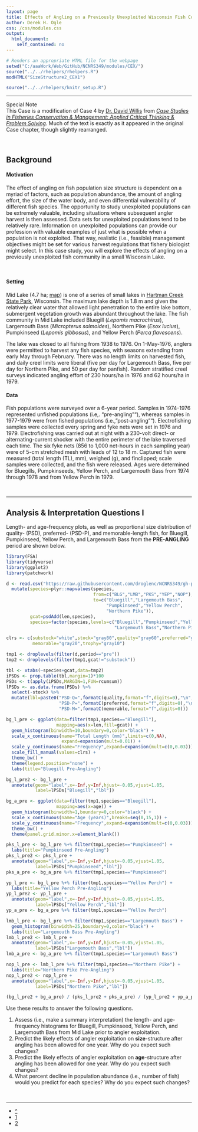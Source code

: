 ```yaml
---
layout: page
title: Effects of Angling on a Previously Unexploited Wisconsin Fish Community
author: Derek H. Ogle
css: /css/modules.css
output:
  html_document:
    self_contained: no
---
```


```r
# Renders an appropriate HTML file for the webpage
setwd("C:/aaaWork/Web/GitHub/NCNRS349/modules/CEX/")
source("../../rhelpers/rhelpers.R")
modHTML("SizeStructure2_CEX1")
```

```r
source("../../rhelpers/knitr_setup.R")
```

----

<div class="panel panel-primary">
  <div class="panel-heading">Special Note</div>
  <div class="panel-body">This Case is a modification of Case 4 by <a href="https://magazine.outdoornebraska.gov/2014/01/dr-willis/">Dr. David Willis</a> from <a href="https://fisheries.org/shop/55062p"><i>Case Studies in Fisheries Conservation & Management: Applied Critical Thinking & Problem Solving</i></a>.  Much of the text is exactly as it appeared in the original Case chapter, though slightly rearranged.</div>
</div>

&nbsp;

## Background
#### Motivation
The effect of angling on fish population size structure is dependent on a myriad of factors, such as population abundance, the amount of angling effort, the size of the water body, and even differential vulnerability of different fish species.  The opportunity to study unexploited populations can be extremely valuable, including situations where subsequent angler harvest is then assessed.  Data sets for unexploited populations tend to be relatively rare.  Information on unexploited populations can provide our profession with valuable examples of just what is possible when a population is not exploited.  That way, realistic (i.e., feasible) management objectives might be set for various harvest regulations that fishery biologist might select.  In this case study, you will explore the effects of angling on a previously unexploited fish community in a small Wisconsin Lake.

&nbsp;

#### Setting
Mid Lake (4.7 ha; <a href="http://dnr.wi.gov/lakes/maps/DNR/0263900a.pdf">map</a>) is one of a series of small lakes in <a href="http://dnr.wi.gov/topic/parks/name/hartman/">Hartman Creek State Park</a>, Wisconsin.  The maximum lake depth is 1.8 m and given the relatively clear water that allowed light penetration to the entire lake bottom, submergent vegetation growth was abundant throughout the lake.  The fish community in Mid Lake included Bluegill (*Lepomis macrochirus*), Largemouth Bass (*Micropterus salmoides*), Northern Pike (*Esox lucius*), Pumpkinseed (*Lepomis gibbosus*), and Yellow Perch (*Perca flavescens*).

The lake was closed to all fishing from 1938 to 1976.  On 1-May-1976, anglers were permitted to harvest any fish species, with seasons extending from early May through February.  There was no length limits on harvested fish, and daily creel limits were liberal (five per day for Largemouth Bass, five per day for Northern Pike, and 50 per day for panfish).  Random stratified creel surveys indicated angling effort of 230 hours/ha in 1976 and 62 hours/ha in 1979.

#### Data
Fish populations were surveyed over a 6-year period.  Samples in 1974-1976 represented unfished populations (i.e,. "pre-angling""), whereas samples in 1977-1979 were from fished populations (i.e., "post-angling"").  Electrofishing samples were collected every spring and fyke nets were set in 1976 and 1979.  Electrofishing was carried out at night with a 230-volt direct- or alternating-current shocker with the entire perimeter of the lake traversed each time.  The six fyke nets (856 to 1,000 net-hours in each sampling year) were of 5-cm stretched mesh with leads of 12 to 18 m.  Captured fish were measured (total length (TL), mm), weighed (g), and finclipped; scale samples were collected, and the fish were released.  Ages were determined for Bluegills, Pumpkinseeds, Yellow Perch, and Largemouth Bass from 1974 through 1978 and from Yellow Perch in 1979.

&nbsp;

----

## Analysis & Interpretation Questions I
Length- and age-frequency plots, as well as proportional size distribution of quality- (PSD), preferred- (PSD-P), and memorable-length fish, for Bluegill, Pumpkinseed, Yellow Perch, and Largemouth Bass from the **PRE-ANGLING** period are shown below.

```r
library(FSA)
library(tidyverse)
library(ggplot2)
library(patchwork)

d <- read.csv("https://raw.githubusercontent.com/droglenc/NCNRS349/gh-pages/modules/RESOURCES/GoeddeCobleData.csv") %>%
  mutate(species=plyr::mapvalues(species,
                                 from=c("BLG","LMB","PKS","YEP","NOP"),
                                 to=c("Bluegill","Largemouth Bass",
                                      "Pumpkinseed","Yellow Perch",
                                      "Northern Pike")),
         gcat=psdAdd(len,species),
         species=factor(species,levels=c("Bluegill","Pumpkinseed","Yellow Perch",
                                         "Largemouth Bass","Northern Pike")))

clrs <- c(substock="white",stock="gray80",quality="gray60",preferred="gray40",
          memorable="gray20",trophy="gray10")

tmp1 <- droplevels(filter(d,period=="pre"))
tmp2 <- droplevels(filter(tmp1,gcat!="substock"))

tbl <- xtabs(~species+gcat,data=tmp2)
iPSDs <- prop.table(tbl,margin=1)*100
PSDs <- t(apply(iPSDs,MARGIN=1,FUN=rcumsum))
lPSDs <- as.data.frame(PSDs) %>%
  select(-stock) %>%
  mutate(lbl=paste0("PSD-Q=",formatC(quality,format="f",digits=0),"\n",
                    "PSD-P=",formatC(preferred,format="f",digits=0),"\n",
                    "PSD-M=",formatC(memorable,format="f",digits=0)))

bg_l_pre <- ggplot(data=filter(tmp1,species=="Bluegill"),
                   mapping=aes(x=len,fill=gcat)) +
  geom_histogram(binwidth=10,boundary=0,color="black") +
  scale_x_continuous(name="Total Length (mm)",limits=c(0,NA),
                     expand=expansion(mult=0.01)) +
  scale_y_continuous(name="Frequency",expand=expansion(mult=c(0,0.03))) +
  scale_fill_manual(values=clrs) +
  theme_bw() +
  theme(legend.position="none") +
  labs(title="Bluegill Pre-Angling")

bg_l_pre2 <- bg_l_pre +
  annotate(geom="label",x=-Inf,y=Inf,hjust=-0.05,vjust=1.05,
           label=lPSDs["Bluegill","lbl"])

bg_a_pre <- ggplot(data=filter(tmp1,species=="Bluegill"),
                   mapping=aes(x=age)) +
  geom_histogram(binwidth=1,boundary=0,color="black") +
  scale_x_continuous(name="Age (years)",breaks=seq(0,15,1)) +
  scale_y_continuous(name="Frequency",expand=expansion(mult=c(0,0.03))) +
  theme_bw() +
  theme(panel.grid.minor.x=element_blank())

pks_l_pre <- bg_l_pre %+% filter(tmp1,species=="Pumpkinseed") +
  labs(title="Pumpkinseed Pre-Angling")
pks_l_pre2 <- pks_l_pre +
  annotate(geom="label",x=-Inf,y=Inf,hjust=-0.05,vjust=1.05,
           label=lPSDs["Pumpkinseed","lbl"])
pks_a_pre <- bg_a_pre %+% filter(tmp1,species=="Pumpkinseed")

yp_l_pre <- bg_l_pre %+% filter(tmp1,species=="Yellow Perch") +
  labs(title="Yellow Perch Pre-Angling")
yp_l_pre2 <- yp_l_pre +
  annotate(geom="label",x=-Inf,y=Inf,hjust=-0.05,vjust=1.05,
           label=lPSDs["Yellow Perch","lbl"])
yp_a_pre <- bg_a_pre %+% filter(tmp1,species=="Yellow Perch")

lmb_l_pre <- bg_l_pre %+% filter(tmp1,species=="Largemouth Bass") +
  geom_histogram(binwidth=25,boundary=0,color="black") +
  labs(title="Largemouth Bass Pre-Angling")
lmb_l_pre2 <- lmb_l_pre +
  annotate(geom="label",x=-Inf,y=Inf,hjust=-0.05,vjust=1.05,
           label=lPSDs["Largemouth Bass","lbl"])
lmb_a_pre <- bg_a_pre %+% filter(tmp1,species=="Largemouth Bass")

nop_l_pre <- lmb_l_pre %+% filter(tmp1,species=="Northern Pike") +
  labs(title="Northern Pike Pre-Angling")
nop_l_pre2 <- nop_l_pre +
  annotate(geom="label",x=-Inf,y=Inf,hjust=-0.05,vjust=1.05,
           label=lPSDs["Northern Pike","lbl"])

(bg_l_pre2 + bg_a_pre) / (pks_l_pre2 + pks_a_pre) / (yp_l_pre2 + yp_a_pre) / (lmb_l_pre2 + lmb_a_pre)
```

Use these results to answer the following questions.

1. Assess (i.e., make a summary interpretation) the length- and age-frequency histograms for Bluegill, Pumpkinseed, Yellow Perch, and Largemouth Bass from Mid Lake prior to angler exploitation.
1. Predict the likely effects of angler exploitation on **size**-structure after angling has been allowed for one year. Why do you expect such changes?
1. Predict the likely effects of angler exploitation on **age**-structure after angling has been allowed for one year. Why do you expect such changes?
1. What percent decline in population abundance (i.e., number of fish) would you predict for each species?  Why do you expect such changes?

&nbsp;

----

<div class="text-center">
<ul class="pagination pagination-lg">
  <li><a href="index.html">^</a></li>
  <li class="active"><a href="#">1</a></li>
  <li><a href="SizeStructure2_CEX1a.html">2</a></li>
</ul>

